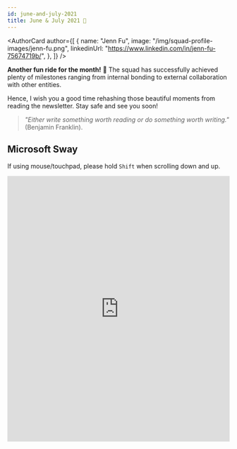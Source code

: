 ```yaml
---
id: june-and-july-2021
title: June & July 2021 🎉
---
```



<AuthorCard
	author={[
		{
			name: "Jenn Fu",
			image: "/img/squad-profile-images/jenn-fu.png",
			linkedinUrl: "https://www.linkedin.com/in/jenn-fu-75674719b/",
		},
	]}
/>

**Another fun ride for the month!** 🚀 The squad has successfully achieved plenty of milestones ranging from internal bonding to external collaboration with other entities.

Hence, I wish you a good time rehashing those beautiful moments from reading the newsletter. Stay safe and see you soon!

> _"Either write something worth reading or do something worth writing."_ (Benjamin Franklin).

## Microsoft Sway

If using mouse/touchpad, please hold `Shift` when scrolling down and up.

<p>
	<iframe width="100%" height="600px" src="https://sway.office.com/s/J2kE664UZO9gZUqi/embed" frameborder="0" marginheight="0" marginwidth="0" max-width="100%" sandbox="allow-forms allow-modals allow-orientation-lock allow-popups allow-same-origin allow-scripts" scrolling="yes" allowfullscreen mozallowfullscreen msallowfullscreen webkitallowfullscreen loading="lazy"></iframe>
</p>
